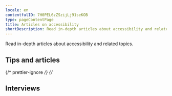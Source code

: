 ```yaml
---
locale: en
contentfulID: 7H0PEL6zZSzijLj91seKOB
type: pageContentPage
title: Articles on accessibility
shortDescription: Read in-depth articles about accessibility and related topics.
---
```


Read in-depth articles about accessibility and related topics.

## Tips and articles

<Quote
  quote="Ik probeer overprikkeling op mijn telefoon te verminderen."
  name="Colinda"
  imageSrc="img/light/colinda.jpg"
  alt="Colinda"
  linkLabel="Lees het interview met Colinda"
  url="url to page"
/>

<LinkList title="Accessibility articles - Link list" isHighlighted={true}>
  <LinkListItem
    url="https://appt.org/en/articles/disabilities"
    title="Disabilities"
    pageTitle="Disabilities when using apps"
    shortDescription="This article provides a summary of the different disabilities. Here you can also find the number of Dutch people with a disability."
    icon="img/light/appt-logo-light.svg"
  />
  <LinkListItem
    url="https://appt.org/en/articles/disabilities"
    title="Disabilities"
    pageTitle="Disabilities when using apps"
    shortDescription="This article provides a summary of the different disabilities. Here you can also find the number of Dutch people with a disability."
    icon="img/light/colinda.jpg"
  />
</LinkList>

<LinkList title="Accessibility articles - Link list" isHighlighted={false}>
  <LinkListItem url="https://appt.org/en/articles/disabilities" title="Disabilities" />
  <LinkListItem url="https://appt.org/en/articles/assistive-technologies" title="Assistive technologies" />
  <LinkListItem
    url="https://appt.org/en/articles/accessible-app-beginners-guide"
    title="An Accessible App. Where to start?"
  />
</LinkList>

{/* prettier-ignore */}
{/*

<LinkList title="Accessibility articles - Link list" isHighlighted="true">
  <Link
    url="https://appt.org/en/articles/disabilities"
    title="Disabilities"
    pageTitle="Disabilities when using apps"
    shortDescription="This article provides a summary of the different disabilities. Here you can also find the number of Dutch people with a disability."
    icon="/Assets/Disabilities/lightAsset.svg"
  />
  <Link
    url="https://appt.org/en/articles/assistive-technologies"
    title="Assistive technologies"
    pageTitle="Assistive technologies for using apps"
    shortDescription="This article provides a summary of the different assistive technologies."
    icon="/Assets/Assistive Technologies/lightAsset.svg"
  />
  <Link
    url="https://appt.org/en/articles/accessible-app-beginners-guide"
    title="An Accessible App. Where to start?"
    pageTitle="An accessible app. Where to start?"
    shortDescription="Making your app accessible to everyone: where do you start? These are the first steps you should take."
    icon="/Assets/Oplossingen - icon/lightAsset.svg"
  />
  <Link
    url="https://appt.org/en/articles/gather-your-own-accessibility-data"
    title="Gather your own accessibility data"
    pageTitle="Gather your own accessibility data"
    shortDescription="All ingredients to gain insight into the use of accessibility features in your own app."
    icon="/Assets/Services - icon/lightAsset.svg"
  />
  <Link
    url="https://appt.org/en/articles/how-to-get-an-accessible-app-developed"
    title="How to get an accessible app developed"
    pageTitle="How to get an accessible app developed"
    shortDescription="This article, aimed at non-developers, explains where to start if you want to have an app made accessible."
    icon="/Assets/Development - Icon/lightAsset.svg"
  />
  <Link
    url="https://appt.org/en/articles/how-we-built-appt-org"
    title="How we built appt.org"
    pageTitle="How we built appt.org"
    shortDescription="We built appt.org by using Contentful in combination with Next.js, Typescript, Tailwind CSS and Google Cloud Run."
    icon="/Assets/Web globe - Icon/lightAsset.svg"
  />
  <Link
    url="https://appt.org/en/articles/automated-accessibility-testing-android-ios-apps"
    title="Automated accessibility testing of Android and iOS apps"
    pageTitle="Automated accessibility testing of Android and iOS apps"
    shortDescription="You can run automated accessibility tests to check if your Android or iOS app meets accessibility requirements. This article lists tools to automatically test the accessibility of your app."
    icon="/Assets/Icon of a robot/lightAsset.svg"
  />
  <Link
    url="https://appt.org/en/articles/contribute-code-samples-for-accessible-apps"
    title="Contribute code samples"
    pageTitle="Contribute code samples for accessible apps"
    shortDescription="Contribute to our mission by sharing code samples of accessible apps."
    icon="/Assets/WCAG 4.1.1 - Image/lightAsset.svg"
  />
  <Link
    url="https://appt.org/en/handbook"
    title="App accessibility handbook"
    pageTitle="App accessibility handbook"
    shortDescription="Our handbook is designed to learn the basic principles of app accessibility in straightforward way. "
  />
  <Link
    url="https://appt.org/en/articles/native-versus-cross-frameworks-accessible-apps"
    title="Native versus cross-platform frameworks to develop accessible apps"
    pageTitle="Native versus cross-platform frameworks to develop accessible apps"
    shortDescription="What framework to choose if you want to build an accessible app? Native has it benefits, but cross-platform frameworks are catching up."
  />
</LinkList>

## Interviews

<TwoColumnBlock>
  <LeftColumn>
    <ColumnRow>
      <Quote>
        <Imagesrc="/Assets/Foto Jesse tijdens interview in Q070/lightAsset.png" alt="Photo Jesse"/>
        <Title value="How many hours a day I use my phone? 
        How many hours do you use your eyes?" />
        <Link url="https://appt.org/en/articles/jesse" title="Read the interview with Jesse" pageTitle="A phone to me is what eyes are to you" shortDescription="Interview with Jesse, who is blind, about his use of accessibility features in mobile apps." icon="/Assets/Foto Jesse tijdens interview in Q070/lightAsset.png"/>
      </Quote>
    </ColumnRow>
    <ColumnRow>
      <Quote>
              <Imagesrc="/Assets/Foto Darice tijdens interview in Q070/lightAsset.jpg" alt="Photo Darice"/>
        <Title value="I’m not disabled, the world disables me." />
        <Link url="https://appt.org/en/articles/darice" title="Read the interview with Darice" pageTitle="I’m not disabled, the world disables me" shortDescription="Interview with Darice, who is deaf, about her use of accessibility features in mobile apps." icon="/Assets/Foto Darice tijdens interview in Q070/lightAsset.jpg"/>
      </Quote>
    </ColumnRow>
    <ColumnRow>
      <Quote>
              <Imagesrc="/Assets/Image - Jeroen/lightAsset.jpg" alt="Jeroen - Asset"/>
        <Title value="My iPhone is my third eye." />
        <Link url="https://appt.org/en/articles/jeroen" title="Read the interview with Jeroen" pageTitle="My iPhone is my third eye" shortDescription="Interview with Jeroen, who is almost completely blind, about his use of accessibility features in mobile apps." icon="/Assets/Foto Jeroen tijdens usability test in Q020/lightAsset.jpg" icon-dark="/Assets/Foto Jeroen tijdens usability test in Q020/darkAsset.jpg"/>
      </Quote>
    </ColumnRow>
  </LeftColumn>
  <RightColumn>
    <ColumnRow>
      <Quote>
              <Imagesrc="/Assets/Colinda - image/lightAsset.jpg" alt="Colinda"/>
        <Title value="I try to reduce overstimulation on my mobile phone." />
        <Link url="https://appt.org/en/articles/colinda" title="Read the interview with Colinda" pageTitle="I try to reduce overstimulation on my mobile phone" shortDescription="Interview with Colinda, who suffers from a visual and mental impairment, about her use of accessibility features in mobile apps." icon="/Assets/Foto Colinda/lightAsset.jpg"/>
      </Quote>
    </ColumnRow>
    <ColumnRow>
      <Quote>
              <Imagesrc="/Assets/Foto Onno tijdens interview in Q020/lightAsset.jpg" alt="Photo Onno"/>
        <Title value="Accessibility features could also be aesthetically pleasing." />
        <Link url="https://appt.org/en/articles/onno" title="Read the interview with Onno" pageTitle="Accessibility features could also be aesthetically pleasing as far as I'm concerned" shortDescription="Interview with Onno, who is visually impaired, about his use of accessibility features in mobile apps." icon="/Assets/Foto Onno tijdens interview in Q020/lightAsset.jpg"/>
      </Quote>
    </ColumnRow>
    <ColumnRow>
      <Quote>
              <Imagesrc="/Assets/Edith - Image/lightAsset.jpg" alt="Picture of Edith"/>
        <Title value="Resizing texts is a necessity for me. " />
        <Link url="https://appt.org/en/articles/edith" title="Read the interview with Edith" pageTitle="Why someone without a disability still uses accessibility features" shortDescription="Interview with Edith on her use of accessibility features on her mobile phone." icon="/Assets/Foto Edith Schreurs bij Q020/lightAsset.jpg"/>
      </Quote>
    </ColumnRow>
  </RightColumn>
</TwoColumnBlock> */}
